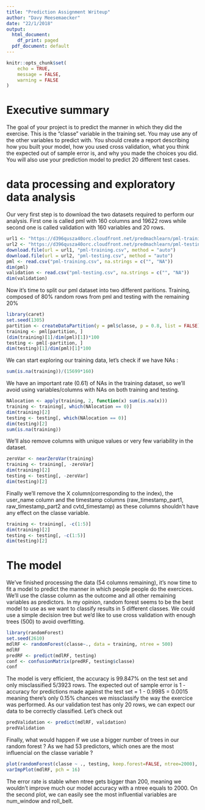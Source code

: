 ```yaml
---
title: "Prediction Assignment Writeup"
author: "Davy Meesemaecker"
date: "22/1/2018"
output:
  html_document:
    df_print: paged
  pdf_document: default
---
```


```r
knitr::opts_chunk$set(
	echo = TRUE,
	message = FALSE,
	warning = FALSE
)
```

# Executive summary

The goal of your project is to predict the manner in which they did the exercise. This is the "classe" variable in the training set. You may use any of the other variables to predict with. You should create a report describing how you built your model, how you used cross validation, what you think the expected out of sample error is, and why you made the choices you did. You will also use your prediction model to predict 20 different test cases.

# data processing and exploratory data analysis

Our very first step is to download the two datasets required to perform our analysis. First one is called pml with 160 columns and 19622 rows while second one is called validation with 160 variables and 20 rows.

```r
url1 <- "https://d396qusza40orc.cloudfront.net/predmachlearn/pml-training.csv"
url2 <- "https://d396qusza40orc.cloudfront.net/predmachlearn/pml-testing.csv"
download.file(url = url1, "pml-training.csv", method = "auto")
download.file(url = url2, "pml-testing.csv", method = "auto")
pml <- read.csv("pml-training.csv", na.strings = c("", "NA"))
dim(pml)
validation <- read.csv("pml-testing.csv", na.strings = c("", "NA"))
dim(validation)
```

Now it's time to split our pml dataset into two different paritions. Training, composed of 80% random rows from pml and testing with the remaining 20%

```r
library(caret)
set.seed(1305)
partition <- createDataPartition(y = pml$classe, p = 0.8, list = FALSE)
training <- pml[partition, ]
(dim(training)[1]/dim(pml)[1])*100
testing <- pml[-partition, ]
dim(testing)[1]/dim(pml)[1]*100
```

We can start exploring our training data, let's check if we have NAs :

```r
sum(is.na(training))/(15699*160)
```

We have an important rate (0.61) of NAs in the training dataset, so we'll avoid using variables/columns with NAs on both training and testing.

```r
NAlocation <- apply(training, 2, function(x) sum(is.na(x)))
training <- training[, which(NAlocation == 0)]
dim(training)[2]
testing <- testing[, which(NAlocation == 0)]
dim(testing)[2]
sum(is.na(training))

```

We'll also remove columns with unique values or very few variability in the dataset.

```r
zeroVar <- nearZeroVar(training)
training <- training[, -zeroVar]
dim(training)[2]
testing <- testing[, -zeroVar]
dim(testing)[2]
```

Finally we'll remove the X column(corresponding to the index), the user_name column and the timestamp columns (raw_timestamp_part1, raw_timestamp_part2 and cvtd_timestamp) as these columns shouldn't have any effect on the classe variable.

```r
training <- training[, -c(1:5)]
dim(training)[2]
testing <- testing[, -c(1:5)]
dim(testing)[2]
```

# The model

We've finished processing the data (54 columns remaining), it's now time to fit a model to predict the manner in which people people do the exercices. We'll use the classe column as the outcome and all other remaining variables as predictors. In my opinion, random forest seems to be the best model to use as we want to classify results in 5 different classes. We could use a simple decision tree but we'd like to use cross validation with enough trees (500) to avoid overfitting.

```r
library(randomForest)
set.seed(2610)
mdlRF <- randomForest(classe~., data = training, ntree = 500)
mdlRF
predRF <- predict(mdlRF, testing)
conf <- confusionMatrix(predRF, testing$classe)
conf
```

The model is very efficient, the accuracy is 99.847% on the test set and only misclassified 5/3923 rows. The expected out of sample error is 1 - accuracy for predictions made against the test set = 1 - 0.9985 = 0.0015 meaning there's only 0.15% chances we missclassify the way the exercice was performed. As our validation test has only 20 rows, we can expect our data to be correctly classified. Let's check out

```r
predValidation <- predict(mdlRF, validation)
predValidation
```

Finally, what would happen if we use a bigger number of trees in our random forest ? As we had 53 predictors, which ones are the most influencial on the classe variable ?

```r
plot(randomForest(classe ~ ., testing, keep.forest=FALSE, ntree=2000), log="y")
varImpPlot(mdlRF, pch = 16)
```

The error rate is stable when ntree gets bigger than 200, meaning we wouldn't improve much our model accuracy with a ntree equals to 2000. On the second plot, we can easily see the most influential variables are num_window and roll_belt.